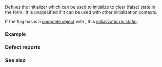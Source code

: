 {{title|ATOMIC_FLAG_INIT}}
{{cpp/thread/navbar}}
{{ddcl|header=atomic|since=c++11|
#define ATOMIC_FLAG_INIT /* implementation-defined */
}}

Defines the initializer which can be used to initialize {{lc|std::atomic_flag}} to clear (false) state in the form {{c|1=std::atomic_flag v = ATOMIC_FLAG_INIT;}}. It is unspecified if it can be used with other initialization contexts.

If the flag has is a [[cpp/language/object#Subobjects|complete object]] with {{lsd|cpp/language/storage_duration#Static storage duration}}, this [[cpp/language/initialization#Static initialization|initialization is static]].

{{rev begin}}
{{rev|until=c++20|
This is the only way to initialize {{lc|std::atomic_flag}} to a definite value: the value held after any other initialization is unspecified.
}}
{{rev|since=c++20|
This macro is no longer needed since default constructor of {{lc|std::atomic_flag}} initializes it to clear state. It is kept for the compatibility with C.
}}
{{rev end}}

===Example===
{{example
|
|code=
#include &lt;atomic&gt;

std::atomic_flag static_flag = ATOMIC_FLAG_INIT; // static initialization,
// guaranteed to be available during dynamic initialization of static objects.

int main()
{
    std::atomic_flag automatic_flag = ATOMIC_FLAG_INIT; // guaranteed to work
//    std::atomic_flag another_flag(ATOMIC_FLAG_INIT); // unspecified
}
|output=
}}

===Defect reports===
{{dr list begin}}
{{dr list item|wg=lwg|dr=2159|std=C++11|before=it was unclear whether {{tt|ATOMIC_FLAG_INIT}}&lt;br&gt;can be used with other initialization contexts|after=other usages are&lt;br&gt;not guaranteed}}
{{dr list item|wg=lwg|dr=3659|std=C++20|before={{tt|ATOMIC_FLAG_INIT}} was deprecated, but needed in C on some platforms|after=it is undeprecated}}
{{dr list end}}

===See also===
{{dsc begin}}
{{dsc inc|cpp/atomic/dsc atomic_flag}}
{{dsc see c|c/atomic/ATOMIC_FLAG_INIT}}
{{dsc end}}

{{langlinks|de|es|fr|it|ja|pt|ru|zh}}